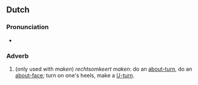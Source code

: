 ==Dutch==
===Pronunciation===
* {{audio|Nl-rechtsomkeert.ogg|Audio|lang=nl}}

===Adverb===
{{nl-adv}}

#(only used with ''maken'') ''rechtsomkeert maken'': do an [[about-turn]], do an [[about-face]]; turn on one's heels, make a [[U-turn]].